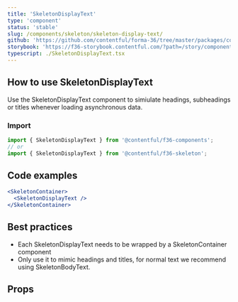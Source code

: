```yaml
---
title: 'SkeletonDisplayText'
type: 'component'
status: 'stable'
slug: /components/skeleton/skeleton-display-text/
github: 'https://github.com/contentful/forma-36/tree/master/packages/components/skeleton'
storybook: 'https://f36-storybook.contentful.com/?path=/story/components-skeleton-skeletondisplaytext--default'
typescript: ./SkeletonDisplayText.tsx
---
```


## How to use SkeletonDisplayText

Use the SkeletonDisplayText component to simiulate headings, subheadings or titles whenever loading asynchronous data.

### Import

```js static=true
import { SkeletonDisplayText } from '@contentful/f36-components';
// or
import { SkeletonDisplayText } from '@contentful/f36-skeleton';
```

## Code examples

```jsx
<SkeletonContainer>
  <SkeletonDisplayText />
</SkeletonContainer>
```

## Best practices

- Each SkeletonDisplayText needs to be wrapped by a SkeletonContainer component
- Only use it to mimic headings and titles, for normal text we recommend using SkeletonBodyText.

## Props

<Props of="SkeletonDisplayText" />
